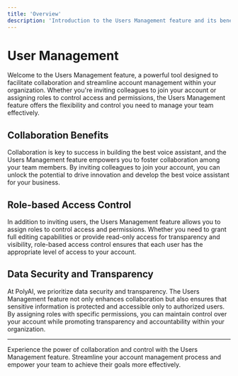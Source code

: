 ```yaml
---
title: 'Overview'
description: 'Introduction to the Users Management feature and its benefits for collaboration.'
---
```


# User Management

Welcome to the Users Management feature, a powerful tool designed to facilitate collaboration and streamline account management within your organization. Whether you're inviting colleagues to join your account or assigning roles to control access and permissions, the Users Management feature offers the flexibility and control you need to manage your team effectively.

## Collaboration Benefits

Collaboration is key to success in building the best voice assistant, and the Users Management feature empowers you to foster collaboration among your team members. By inviting colleagues to join your account, you can unlock the potential to drive innovation and develop the best voice assistant for your business.

## Role-based Access Control

In addition to inviting users, the Users Management feature allows you to assign roles to control access and permissions. Whether you need to grant full editing capabilities or provide read-only access for transparency and visibility, role-based access control ensures that each user has the appropriate level of access to your account.

## Data Security and Transparency

At PolyAI, we prioritize data security and transparency. The Users Management feature not only enhances collaboration but also ensures that sensitive information is protected and accessible only to authorized users. By assigning roles with specific permissions, you can maintain control over your account while promoting transparency and accountability within your organization.

---

Experience the power of collaboration and control with the Users Management feature. Streamline your account management process and empower your team to achieve their goals more effectively.
